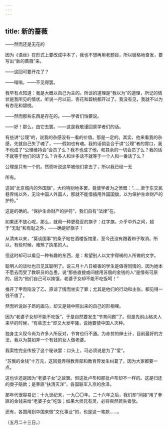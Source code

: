 ```yaml
---
---
---
```

title: 新的蔷薇
---



——然而还是无花的

因为《语丝》在形式上要改成中本了，我也不想再用老题目，所以破格地奋发，要写出“新的蔷薇”来。

——这回可要开花了？

——嗡嗡，——不见得罢。

我早有点知道：我是大概以自己为主的。所谈的道理是“我以为”的道理，所记的情状是我所见的情状。听说一月以前，杏花和碧桃都开过了。我没有见，我就不以为有杏花和碧桃。

——然而那些东西是存在的。——学者们怕要说。

——好！那么，由它去罢。——这是我敬谨回禀学者们的话。

有些讲“公理”的，说我的杂感没有一看的价值。那是一定的。其实，他来看我的杂感，先就自己失了魂了，——假如也有魂。我的话倘会合于讲“公理”者的胃口，我不也成了“公理维持会”会员了么？我不也成了他，和其余的一切会员了么？我的话不就等于他们的话了么？许多人和许多话不就等于一个人和一番话了么？

公理是只有一个的。然而听说这早被他们拿去了，所以我已经一无

所有。

这回“北京城内的外国旗”，大约特别地多罢，竟使学者为之愤慨：“……至于东交民巷界线以外，无论中国人外国人，那就不能借插用外国国旗，以为保护生命财产的护符。”

这是的确的。“保护生命财产的护符”，我们自有“法律”在。

如果还不放心呢，那么，就用一种更稳妥的旗子：红字旗。介乎中外之间，超于“无耻”和有耻之外，——确是好旗子！

从清末以来，“莫谈国事”的条子帖在酒楼饭馆里，至今还没有跟着辫子取消。所以，有些时候，难煞了执笔的人。

但这时却可以看见一种有趣的东西，是：希望别人以文字得祸的人所做的文字。

聪明人的谈吐也日见其聪明了。说三月十八日被害的学生是值得同情的，因为她本不愿去而受了教职员的怂恿。说“那些直接或间接用苏俄的金钱的人”是情有可原的，因为“他们自己可以挨饿，老婆子女却不能不吃饭呵！”

推开了甲而陷没了乙，原谅了情而坐实了罪；尤其是他们的行动和主张，都见得一钱不值了。

然而听说赵子昂的画马，却又是镜中照出来的自己的形相哩。

因为“老婆子女却不能不吃饭”，于是自然要发生“节育问题”了。但是先前山格夫人来华的时候，“有些志士”却又大发牢骚，说她要使中国人灭种。

独身主义现今尚为许多人所反对，节育也行不通。为赤贫的绅士计，目前最好的方法，我以为莫如弄一个有钱的女人做老婆。

我索性完全传授了这个秘诀罢：口头上，可必须说是为了“爱”。

“苏俄的金钱”十万元，这回竟弄得教育部和教育界发生纠葛了，因为大家都要一点。

这也许还是因为“老婆子女”之故罢。但这批卢布和那批卢布却不一样的。这是归还的庚子赔款；是拳匪“扶清灭洋”，各国联军入京的余泽。

那年代很容易记：十九世纪末，一九〇〇年。二十六年之后，我们却“间接”用了拳匪的金钱来给“老婆子女”吃饭；如果大师兄有灵，必将爽然若失者欤。

还有，各国用到中国来做“文化事业”的，也是这一笔款……。

（五月二十三日。）